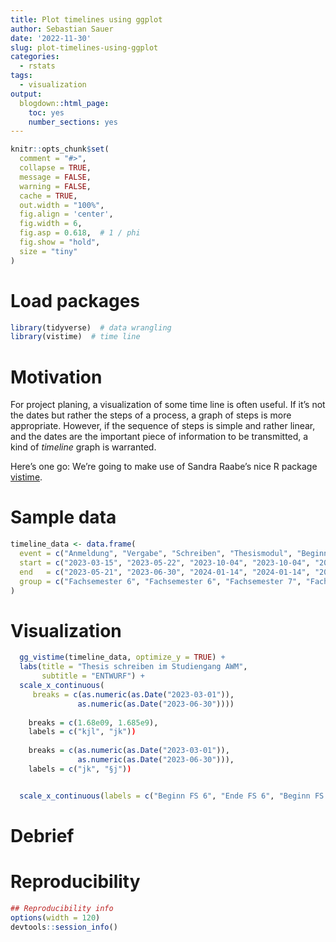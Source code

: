 ```yaml
---
title: Plot timelines using ggplot
author: Sebastian Sauer
date: '2022-11-30'
slug: plot-timelines-using-ggplot
categories:
  - rstats
tags:
  - visualization
output:
  blogdown::html_page:
    toc: yes
    number_sections: yes
---
```




```r
knitr::opts_chunk$set(
  comment = "#>",
  collapse = TRUE,
  message = FALSE,
  warning = FALSE,
  cache = TRUE,
  out.width = "100%",
  fig.align = 'center',
  fig.width = 6,
  fig.asp = 0.618,  # 1 / phi
  fig.show = "hold",
  size = "tiny"
)
```



# Load packages

```r
library(tidyverse)  # data wrangling
library(vistime)  # time line
```



# Motivation

For project planing,
a visualization of some time line is often useful. 
If it's not the dates but rather the steps of a process, 
a graph of steps is more appropriate.
However, if the sequence of steps is simple and rather linear,
and the dates are the important piece of information to be transmitted,
a kind of *timeline* graph is warranted.

Here's one go: We're going to make use of Sandra Raabe's nice R package [vistime](https://shosaco.github.io/vistime/).


# Sample data

```r
timeline_data <- data.frame(
  event = c("Anmeldung", "Vergabe", "Schreiben", "Thesismodul", "Beginn Semester 1", "Ende Semester 1", "Beginn Semester 2", "Ende Semester 2"),
  start = c("2023-03-15", "2023-05-22", "2023-10-04", "2023-10-04", "2023-03-15", "2023-06-30", "2023-10-04", "2024-01-14"), 
  end   = c("2023-05-21", "2023-06-30", "2024-01-14", "2024-01-14", "2023-03-15", "2023-06-30", "2023-10-04", "2024-01-14"),
  group = c("Fachsemester 6", "Fachsemester 6", "Fachsemester 7", "Fachsemester 7", "Fachsemester 7", "Fachsemester 6", "Fachsemester 7", "Fachsemester 7")
)
```


# Visualization


```r

  
  gg_vistime(timeline_data, optimize_y = TRUE) +
  labs(title = "Thesis schreiben im Studiengang AWM",
       subtitle = "ENTWURF") +
  scale_x_continuous(
     breaks = c(as.numeric(as.Date("2023-03-01")),
               as.numeric(as.Date("2023-06-30"))))
    
    breaks = c(1.68e09, 1.685e9),
    labels = c("kjl", "jk"))
    
    breaks = c(as.numeric(as.Date("2023-03-01")),
               as.numeric(as.Date("2023-06-30"))),
    labels = c("jk", "§j"))


  scale_x_continuous(labels = c("Beginn FS 6", "Ende FS 6", "Beginn FS 7", "Ende FS 7"))


```


# Debrief



# Reproducibility

```r
## Reproducibility info
options(width = 120)
devtools::session_info()

```


